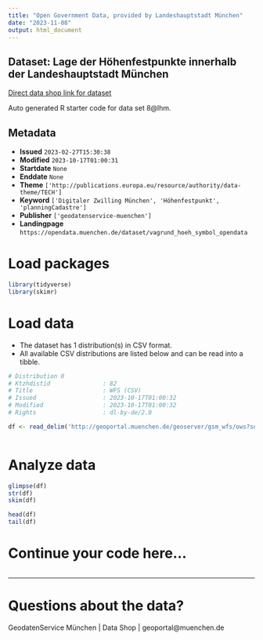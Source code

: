 ```yaml
---
title: "Open Government Data, provided by Landeshauptstadt München"
date: "2023-11-08"
output: html_document
---
```


## Dataset: Lage der Höhenfestpunkte innerhalb der Landeshauptstadt München

[Direct data shop link for dataset](https://opendata.muenchen.de/dataset/vagrund_hoeh_symbol_opendata)

Auto generated R starter code for data set 8@lhm.

## Metadata

- **Issued** `2023-02-27T15:30:38`
- **Modified** `2023-10-17T01:00:31`
- **Startdate** `None`
- **Enddate** `None`
- **Theme** `['http://publications.europa.eu/resource/authority/data-theme/TECH']`
- **Keyword** `['Digitaler Zwilling München', 'Höhenfestpunkt', 'planningCadastre']`
- **Publisher** `['geodatenservice-muenchen']`
- **Landingpage** `https://opendata.muenchen.de/dataset/vagrund_hoeh_symbol_opendata`


# Load packages

```r

library(tidyverse)
library(skimr)

```

# Load data

-   The dataset has 1 distribution(s) in CSV format.
-   All available CSV distributions are listed below and can be read into a tibble.

```r

# Distribution 0
# Ktzhdistid               : 82
# Title                    : WFS (CSV)
# Issued                   : 2023-10-17T01:00:32
# Modified                 : 2023-10-17T01:00:32
# Rights                   : dl-by-de/2.0

df <- read_delim('http://geoportal.muenchen.de/geoserver/gsm_wfs/ows?service=WFS&amp;version=1.0.0&amp;request=GetFeature&amp;typeName=gsm_wfs:vagrund_hoeh_symbol_opendata&amp;outputFormat=csv')



```

# Analyze data

```r

glimpse(df)
str(df)
skim(df)

head(df)
tail(df)

```

# Continue your code here...

```r

```

------------------------------------------------------------------------

# Questions about the data?

GeodatenService München | Data Shop | geoportal@muenchen.de
